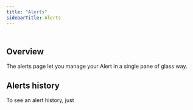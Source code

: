 ```yaml
---
title: "Alerts"
sidebarTitle: Alerts
---
```


<Frame
    width="100"
  height="200">
  <img height="10" src="/images/alertspage.png" />
</Frame>

## Overview
The alerts page let you manage your Alert in a single pane of glass way.


## Alerts history
To see an alert history, just
